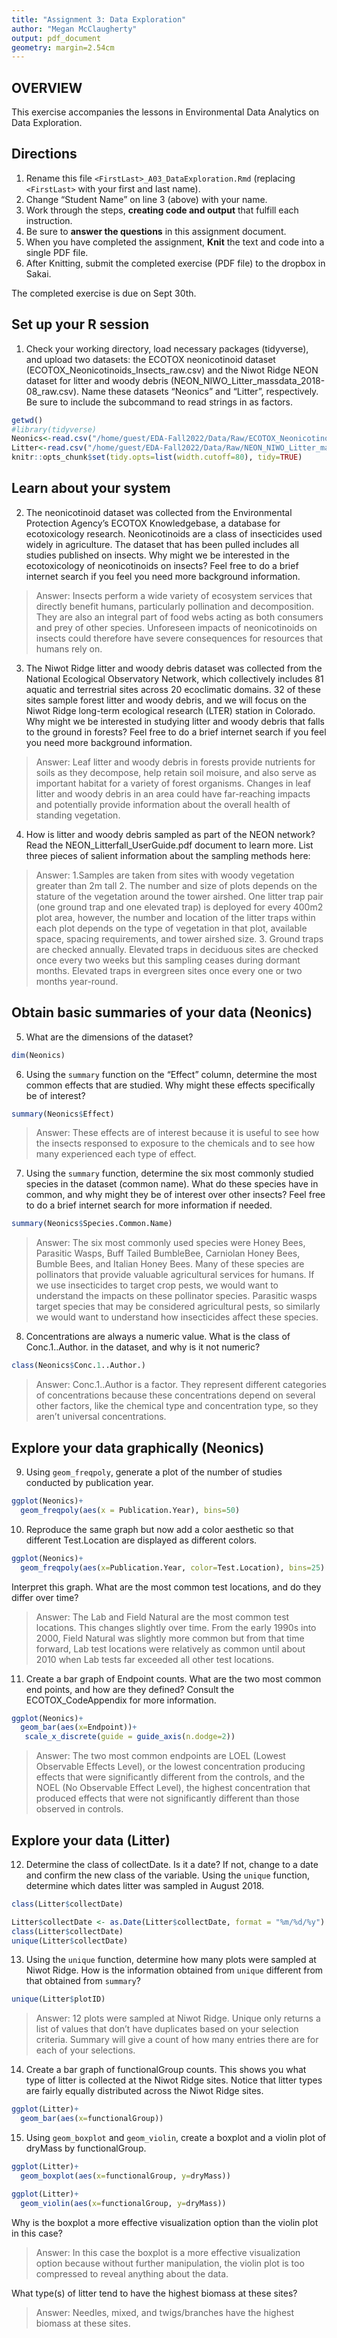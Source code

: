 ```yaml
---
title: "Assignment 3: Data Exploration"
author: "Megan McClaugherty"
output: pdf_document
geometry: margin=2.54cm
---
```


## OVERVIEW

This exercise accompanies the lessons in Environmental Data Analytics on Data Exploration.

## Directions

1.  Rename this file `<FirstLast>_A03_DataExploration.Rmd` (replacing `<FirstLast>` with your first and last name).
2.  Change "Student Name" on line 3 (above) with your name.
3.  Work through the steps, **creating code and output** that fulfill each instruction.
4.  Be sure to **answer the questions** in this assignment document.
5.  When you have completed the assignment, **Knit** the text and code into a single PDF file.
6.  After Knitting, submit the completed exercise (PDF file) to the dropbox in Sakai.

The completed exercise is due on Sept 30th.

## Set up your R session

1.  Check your working directory, load necessary packages (tidyverse), and upload two datasets: the ECOTOX neonicotinoid dataset (ECOTOX_Neonicotinoids_Insects_raw.csv) and the Niwot Ridge NEON dataset for litter and woody debris (NEON_NIWO_Litter_massdata_2018-08_raw.csv). Name these datasets "Neonics" and "Litter", respectively. Be sure to include the subcommand to read strings in as factors.

```r
getwd()
#library(tidyverse)
Neonics<-read.csv("/home/guest/EDA-Fall2022/Data/Raw/ECOTOX_Neonicotinoids_Insects_raw.csv", stringsAsFactors = TRUE)
Litter<-read.csv("/home/guest/EDA-Fall2022/Data/Raw/NEON_NIWO_Litter_massdata_2018-08_raw.csv", stringsAsFactors = TRUE)
knitr::opts_chunk$set(tidy.opts=list(width.cutoff=80), tidy=TRUE)


```

## Learn about your system

2.  The neonicotinoid dataset was collected from the Environmental Protection Agency's ECOTOX Knowledgebase, a database for ecotoxicology research. Neonicotinoids are a class of insecticides used widely in agriculture. The dataset that has been pulled includes all studies published on insects. Why might we be interested in the ecotoxicology of neonicotinoids on insects? Feel free to do a brief internet search if you feel you need more background information.

> Answer: Insects perform a wide variety of ecosystem services that directly benefit humans, particularly pollination and decomposition. They are also an integral part of food webs acting as both consumers and prey of other species. Unforeseen impacts of neonicotinoids on insects could therefore have severe consequences for resources that humans rely on.

3.  The Niwot Ridge litter and woody debris dataset was collected from the National Ecological Observatory Network, which collectively includes 81 aquatic and terrestrial sites across 20 ecoclimatic domains. 32 of these sites sample forest litter and woody debris, and we will focus on the Niwot Ridge long-term ecological research (LTER) station in Colorado. Why might we be interested in studying litter and woody debris that falls to the ground in forests? Feel free to do a brief internet search if you feel you need more background information.

> Answer: Leaf litter and woody debris in forests provide nutrients for soils as they decompose, help retain soil moisure, and also serve as important habitat for a variety of forest organisms. Changes in leaf litter and woody debris in an area could have far-reaching impacts and potentially provide information about the overall health of standing vegetation.

4.  How is litter and woody debris sampled as part of the NEON network? Read the NEON_Litterfall_UserGuide.pdf document to learn more. List three pieces of salient information about the sampling methods here:

> Answer: 
 1.Samples are taken from sites with woody vegetation greater than 2m tall 
 2. The number and size of plots depends on the stature of the vegetation around the tower airshed. One litter trap pair (one ground trap and one elevated trap) is deployed for every 400m2 plot area, however, the number and location of the litter traps within each plot depends on the type of vegetation in that plot, available space, spacing requirements, and tower airshed size.
 3. Ground traps are checked annually. Elevated traps in deciduous sites are checked once every two weeks but this sampling ceases during dormant months. Elevated traps in evergreen sites once every one or two months year-round.

## Obtain basic summaries of your data (Neonics)

5.  What are the dimensions of the dataset?

```r
dim(Neonics)
```

6.  Using the `summary` function on the "Effect" column, determine the most common effects that are studied. Why might these effects specifically be of interest?

```r
summary(Neonics$Effect)

```

> Answer: These effects are of interest because it is useful to see how the insects responsed to exposure to the chemicals and to see how many experienced each type of effect.

7.  Using the `summary` function, determine the six most commonly studied species in the dataset (common name). What do these species have in common, and why might they be of interest over other insects? Feel free to do a brief internet search for more information if needed.

```r
summary(Neonics$Species.Common.Name)

```

> Answer: The six most commonly used species were Honey Bees, Parasitic Wasps, Buff Tailed BumbleBee, Carniolan Honey Bees, Bumble Bees, and Italian Honey Bees. Many of these species are pollinators that provide valuable agricultural services for humans. If we use insecticides to target crop pests, we would want to understand the impacts on these pollinator species. Parasitic wasps target species that may be considered agricultural pests, so similarly we would want to understand how insecticides affect these species. 

8.  Concentrations are always a numeric value. What is the class of Conc.1..Author. in the dataset, and why is it not numeric?

```r
class(Neonics$Conc.1..Author.)

```

> Answer: Conc.1..Author is a factor. They represent different categories of concentrations because these concentrations depend on several other factors, like the chemical type and concentration type, so they aren't universal concentrations.

## Explore your data graphically (Neonics)

9.  Using `geom_freqpoly`, generate a plot of the number of studies conducted by publication year.

```r
ggplot(Neonics)+
  geom_freqpoly(aes(x = Publication.Year), bins=50)
```

10. Reproduce the same graph but now add a color aesthetic so that different Test.Location are displayed as different colors.

```r
ggplot(Neonics)+
  geom_freqpoly(aes(x=Publication.Year, color=Test.Location), bins=25)
```

Interpret this graph. What are the most common test locations, and do they differ over time?

> Answer: The Lab and Field Natural are the most common test locations. This changes slightly over time. From the early 1990s into 2000, Field Natural was slightly more common but from that time forward, Lab test locations were relatively as common until about 2010 when Lab tests far exceeded all other test locations.

11. Create a bar graph of Endpoint counts. What are the two most common end points, and how are they defined? Consult the ECOTOX_CodeAppendix for more information.

```r

ggplot(Neonics)+
  geom_bar(aes(x=Endpoint))+
   scale_x_discrete(guide = guide_axis(n.dodge=2))
```

> Answer: The two most common endpoints are LOEL (Lowest Observable Effects Level), or the lowest concentration 
producing effects that were significantly different from the controls, and the NOEL (No Observable Effect Level), the highest concentration that produced effects that were not significantly different than those observed in controls.

## Explore your data (Litter)

12. Determine the class of collectDate. Is it a date? If not, change to a date and confirm the new class of the variable. Using the `unique` function, determine which dates litter was sampled in August 2018.

```r
class(Litter$collectDate)

Litter$collectDate <- as.Date(Litter$collectDate, format = "%m/%d/%y")
class(Litter$collectDate)
unique(Litter$collectDate)
```

13. Using the `unique` function, determine how many plots were sampled at Niwot Ridge. How is the information obtained from `unique` different from that obtained from `summary`?

```r
unique(Litter$plotID)
```

> Answer: 12 plots were sampled at Niwot Ridge. Unique only returns a list of values that don't have duplicates based on your selection criteria. Summary will give a count of how many entries there are for each of your selections.

14. Create a bar graph of functionalGroup counts. This shows you what type of litter is collected at the Niwot Ridge sites. Notice that litter types are fairly equally distributed across the Niwot Ridge sites.

```r
ggplot(Litter)+
  geom_bar(aes(x=functionalGroup))
```

15. Using `geom_boxplot` and `geom_violin`, create a boxplot and a violin plot of dryMass by functionalGroup.

```r
ggplot(Litter)+
  geom_boxplot(aes(x=functionalGroup, y=dryMass))

ggplot(Litter)+
  geom_violin(aes(x=functionalGroup, y=dryMass))


```

Why is the boxplot a more effective visualization option than the violin plot in this case?

> Answer: In this case the boxplot is a more effective visualization option because without further manipulation, the violin plot is too compressed to reveal anything about the data. 

What type(s) of litter tend to have the highest biomass at these sites?

> Answer: Needles, mixed, and twigs/branches have the highest biomass at these sites.
